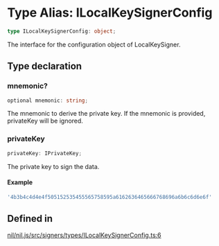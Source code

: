 # Type Alias: ILocalKeySignerConfig

```ts
type ILocalKeySignerConfig: object;
```

The interface for the configuration object of LocalKeySigner.

## Type declaration

### mnemonic?

```ts
optional mnemonic: string;
```

The mnemonic to derive the private key.
If the mnemonic is provided, privateKey will be ignored.

### privateKey

```ts
privateKey: IPrivateKey;
```

The private key to sign the data.

#### Example

```ts
'4b3b4c4d4e4f505152535455565758595a6162636465666768696a6b6c6d6e6f'
```

## Defined in

[nil/nil.js/src/signers/types/ILocalKeySignerConfig.ts:6](https://github.com/NilFoundation/nil.js/blob/08a7f90027b4c09b608245b19f15f6fb7ae1ff03/src/signers/types/ILocalKeySignerConfig.ts#L6)
